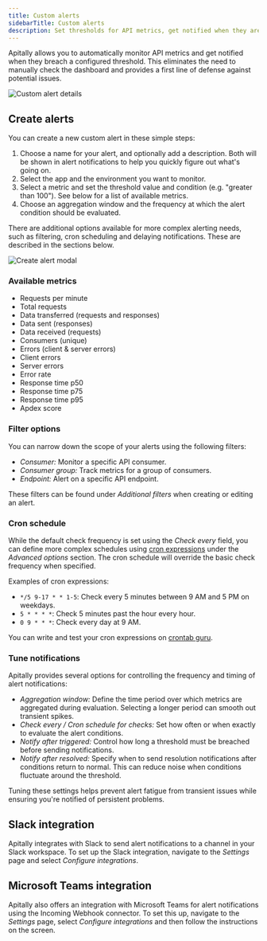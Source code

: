 ```yaml
---
title: Custom alerts
sidebarTitle: Custom alerts
description: Set thresholds for API metrics, get notified when they are breached.
---
```


Apitally allows you to automatically monitor API metrics and get notified when they breach a configured threshold.
This eliminates the need to manually check the dashboard and provides a first line of defense against potential issues.

<img src="https://assets.apitally.io/docs/2025-08-26/alert-details.webp" alt="Custom alert details" className="rounded-xl" />

## Create alerts

You can create a new custom alert in these simple steps:

1. Choose a name for your alert, and optionally add a description. Both will be shown in alert notifications to help you quickly figure out what's going on.
2. Select the app and the environment you want to monitor.
3. Select a metric and set the threshold value and condition (e.g. "greater than 100"). See below for a list of available metrics.
4. Choose an aggregation window and the frequency at which the alert condition should be evaluated.

There are additional options available for more complex alerting needs, such as filtering, cron scheduling and delaying notifications. These are described in the sections below.

<img src="https://assets.apitally.io/docs/2025-08-26/create-alert.webp" alt="Create alert modal" className="rounded-xl" loading="lazy" />

### Available metrics

- Requests per minute
- Total requests
- Data transferred (requests and responses)
- Data sent (responses)
- Data received (requests)
- Consumers (unique)
- Errors (client & server errors)
- Client errors
- Server errors
- Error rate
- Response time p50
- Response time p75
- Response time p95
- Apdex score

### Filter options

You can narrow down the scope of your alerts using the following filters:

- *Consumer:* Monitor a specific API consumer.
- *Consumer group:* Track metrics for a group of consumers.
- *Endpoint:* Alert on a specific API endpoint.

These filters can be found under *Additional filters* when creating or editing an alert.

### Cron schedule

While the default check frequency is set using the *Check every* field, you can define more complex schedules using [cron expressions](https://en.wikipedia.org/wiki/Cron#Cron_expression) under the *Advanced options* section.
The cron schedule will override the basic check frequency when specified.

Examples of cron expressions:

- `*/5 9-17 * * 1-5`: Check every 5 minutes between 9 AM and 5 PM on weekdays.
- `5 * * * *`: Check 5 minutes past the hour every hour.
- `0 9 * * *`: Check every day at 9 AM.

<Tip>You can write and test your cron expressions on [crontab guru](https://crontab.guru/).</Tip>

### Tune notifications

Apitally provides several options for controlling the frequency and timing of alert notifications:

- *Aggregation window:* Define the time period over which metrics are aggregated during evaluation. Selecting a longer period can smooth out transient spikes.
- *Check every / Cron schedule for checks:* Set how often or when exactly to evaluate the alert conditions.
- *Notify after triggered:* Control how long a threshold must be breached before sending notifications.
- *Notify after resolved:* Specify when to send resolution notifications after conditions return to normal. This can reduce noise when conditions fluctuate around the threshold.

Tuning these settings helps prevent alert fatigue from transient issues while ensuring you're notified of persistent problems.

## Slack integration

Apitally integrates with Slack to send alert notifications to a channel in your Slack workspace.
To set up the Slack integration, navigate to the *Settings* page and select *Configure integrations*.

## Microsoft Teams integration

Apitally also offers an integration with Microsoft Teams for alert notifications using the Incoming Webhook connector.
To set this up, navigate to the *Settings* page, select *Configure integrations* and then follow the instructions on the screen.
